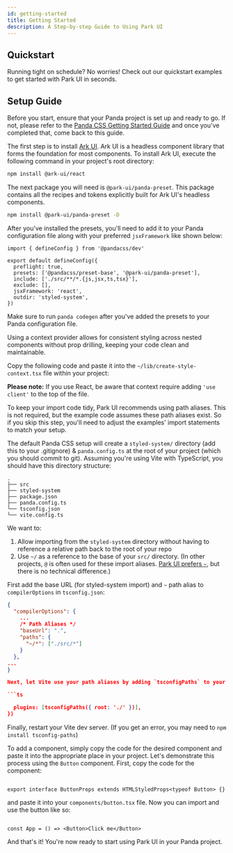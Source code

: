 ```yaml
---
id: getting-started
title: Getting Started
description: A Step-by-step Guide to Using Park UI
---
```



## Quickstart

Running tight on schedule? No worries! Check out our quickstart examples to get started with Park UI in seconds.

<Quickstart />

## Setup Guide

<Steps>
<Step title="Prerequisite" number="1">

Before you start, ensure that your Panda project is set up and ready to go. If not, please refer to the
[Panda CSS Getting Started Guide](https://panda-css.com/docs/overview/getting-started#framework-guides) and once you've
completed that, come back to this guide.

</Step>
<Step title="Install Ark UI" number="2">

The first step is to install [Ark UI](https://ark-ui.com). Ark UI is a headless component library that forms the
foundation for most components. To install Ark UI, execute the following command in your project's root directory:

```bash multi
npm install @ark-ui/react
```

</Step>
<Step number="3" title="Install the Panda Presets">

The next package you will need is `@park-ui/panda-preset`. This package contains all the recipes and tokens explicitly
built for Ark UI's headless components.

```bash
npm install @park-ui/panda-preset -D
```

After you've installed the presets, you'll need to add it to your Panda configuration file along with your preferred
`jsxFramework` like shown below:

```tsx multi
import { defineConfig } from '@pandacss/dev'

export default defineConfig({
  preflight: true,
  presets: ['@pandacss/preset-base', '@park-ui/panda-preset'],
  include: ['./src/**/*.{js,jsx,ts,tsx}'],
  exclude: [],
  jsxFramework: 'react',
  outdir: 'styled-system',
})
```

Make sure to run `panda codegen` after you've added the presets to your Panda configuration file.

</Step>
<Step number="4" title="Styled Context">

Using a context provider allows for consistent styling across nested components without prop drilling, keeping your code
clean and maintainable.

Copy the following code and paste it into the `~/lib/create-style-context.tsx` file within your project:

<StyledContext />

**Please note:** If you use React, be aware that context require adding `'use client'` to the top of the file.

</Step>
<Step number="5" title="Set up path aliases (optional)">

To keep your import code tidy, Park UI recommends using path aliases. This is not required, but the example code assumes these path aliases exist. So if you skip this step, you'll need to adjust the examples' import statements to match your setup.

The default Panda CSS setup will create a `styled-system/` directory (add this to your .gitignore) & `panda.config.ts` at the root of your project (which you should commit to git). Assuming you're using Vite with TypeScript, you should have this directory structure:

```shell
.
├── src
├── styled-system
├── package.json
├── panda.config.ts
└── tsconfig.json
└── vite.config.ts
```

We want to:

1. Allow importing from the `styled-system` directory without having to reference a relative path back to the root of your repo
2. Use `~/` as a reference to the base of your `src/` directory. (In other projects, `@` is often used for these import aliases. [Park UI prefers `~`](https://github.com/cschroeter/park-ui/issues/116#issuecomment-1855455410), but there is no technical difference.)

First add the base URL (for styled-system import) and `~` path alias to `compilerOptions` in `tsconfig.json`:

```json
{
  "compilerOptions": {
    ...
    /* Path Aliases */
    "baseUrl": ".",
    "paths": {
      "~/*": ["./src/*"]
    }
  },
...
}

Next, let Vite use your path aliases by adding `tsconfigPaths` to your `vite.config.ts`:

```ts

  plugins: [tsconfigPaths({ root: './' })],
})
```

Finally, restart your Vite dev server. (If you get an error, you may need to `npm install tsconfig-paths`)

</Step>
<Step number="6" title="Add your first component">

To add a component, simply copy the code for the desired component and paste it into the appropriate place in your
project. Let's demonstrate this process using the `Button` component. First, copy the code for the component:

```tsx multi

export interface ButtonProps extends HTMLStyledProps<typeof Button> {}
```

and paste it into your `components/button.tsx` file. Now you can import and use the button like so:

```tsx

const App = () => <Button>Click me</Button>
```

And that's it! You're now ready to start using Park UI in your Panda project.

</Step>
</Steps>

